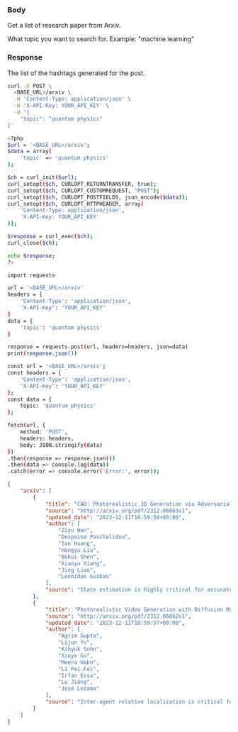 

### Body

Get a list of research paper from Arxiv.

<ParamField body="topic" type="string">
  What topic you want to search for. Example: "machine learning"
</ParamField>

### Response

<ResponseField name="hashtag" type="string">
  The list of the hashtags generated for the post.
</ResponseField>

<RequestExample>

```bash cURL
curl -X POST \
  <BASE_URL>/arxiv \
  -H 'Content-Type: application/json' \
  -H 'X-API-Key: YOUR_API_KEY' \
  -d '{
    "topic": "quantum physics"
}'

```

```bash PHP
<?php
$url = '<BASE_URL>/arxiv';
$data = array(
    'topic' => 'quantum physics'
);

$ch = curl_init($url);
curl_setopt($ch, CURLOPT_RETURNTRANSFER, true);
curl_setopt($ch, CURLOPT_CUSTOMREQUEST, "POST");
curl_setopt($ch, CURLOPT_POSTFIELDS, json_encode($data));
curl_setopt($ch, CURLOPT_HTTPHEADER, array(
    'Content-Type: application/json',
    'X-API-Key: YOUR_API_KEY'
));

$response = curl_exec($ch);
curl_close($ch);

echo $response;
?>

```

```bash Python
import requests

url = '<BASE_URL>/arxiv'
headers = {
    'Content-Type': 'application/json',
    'X-API-Key': 'YOUR_API_KEY'
}
data = {
    'topic': 'quantum physics'
}

response = requests.post(url, headers=headers, json=data)
print(response.json())
```

```bash JavaScript
const url = '<BASE_URL>/arxiv';
const headers = {
    'Content-Type': 'application/json',
    'X-API-Key': 'YOUR_API_KEY'
};
const data = {
    topic: 'quantum physics'
};

fetch(url, {
    method: 'POST',
    headers: headers,
    body: JSON.stringify(data)
})
.then(response => response.json())
.then(data => console.log(data))
.catch(error => console.error('Error:', error));


```

</RequestExample>

<ResponseExample>

```json Response
{
    "arxiv": [
        {
            "title": "CAD: Photorealistic 3D Generation via Adversarial Distillation",
            "source": "http://arxiv.org/pdf/2312.06663v1",
            "updated_date": "2023-12-11T18:59:58+00:00",
            "author": [
                "Ziyu Wan",
                "Despoina Paschalidou",
                "Ian Huang",
                "Hongyu Liu",
                "Bokui Shen",
                "Xiaoyu Xiang",
                "Jing Liao",
                "Leonidas Guibas"
            ],
            "source": "State estimation is highly critical for accurately observing the dynamic\nbehavior of the power grids and minimizing risks from cyber threats..."
        },
        {
            "title": "Photorealistic Video Generation with Diffusion Models",
            "source": "http://arxiv.org/pdf/2312.06662v1",
            "updated_date": "2023-12-11T18:59:57+00:00",
            "author": [
                "Agrim Gupta",
                "Lijun Yu",
                "Kihyuk Sohn",
                "Xiuye Gu",
                "Meera Hahn",
                "Li Fei-Fei",
                "Irfan Essa",
                "Lu Jiang",
                "José Lezama"
            ],
            "source": "Inter-agent relative localization is critical for many multi-robot systems..."
        }
    ]
}
```

</ResponseExample>


&nbsp;
#
&nbsp;
#
&nbsp;